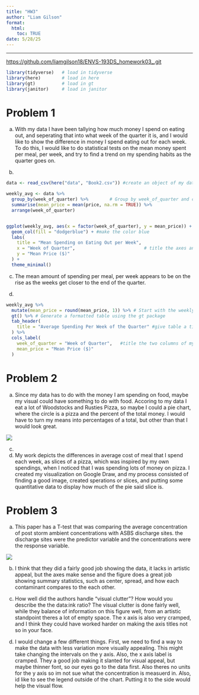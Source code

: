 ```yaml
---
title: "HW3"
author: "Liam Gilson"
format:
  html:
    toc: TRUE
date: 5/28/25
---
```


------------------------------------------------------------------------

<https://github.com/liamgilson18/ENVS-193DS_homework03_.git>

```r
library(tidyverse)   # load in tidyverse
library(here)        # load in here
library(gt)          # load in gt
library(janitor)     # load in janitor

```

# Problem 1

a.  With my data I have been tallying how much money I spend on eating out, and seperating that into what week of the quarter it is, and I would like to show the difference in money I spend eating out for each week. To do this, I would like to do statistical tests on the mean money spent per meal, per week, and try to find a trend on my spending habits as the quarter goes on.

b.  

```r

data <- read_csv(here("data", "Book2.csv")) #create an object of my data

weekly_avg <- data %>%
  group_by(week_of_quarter) %>%        # Group by week_of_quarter and compute mean price
  summarise(mean_price = mean(price, na.rm = TRUE)) %>%
  arrange(week_of_quarter)


ggplot(weekly_avg, aes(x = factor(week_of_quarter), y = mean_price)) +  # Plot: Mean price per week of the quarter
  geom_col(fill = "dodgerblue") + #make the color blue
  labs(
    title = "Mean Spending on Eating Out per Week",
    x = "Week of Quarter",                          # title the axes and visual
    y = "Mean Price ($)"
  ) +
  theme_minimal()
```

c.  The mean amount of spending per meal, per week appears to be on the rise as the weeks get closer to the end of the quarter.

d.  

```r
weekly_avg %>% 
  mutate(mean_price = round(mean_price, 1)) %>% # Start with the weekly_avg data frame
  gt() %>% # Generate a formatted table using the gt package
  tab_header(
    title = "Average Spending Per Week of the Quarter" #give table a title
  ) %>%
  cols_label(
    week_of_quarter = "Week of Quarter",   #title the two columns of my table
    mean_price = "Mean Price ($)"
  )
```

# Problem 2

a.  Since my data has to do with the money I am spending on food, maybe my visual could have something to do with food. Accoring to my data I eat a lot of Woodstocks and Rusties Pizza, so maybe I could a pie chart, where the circle is a pizza and the percent of the total money. I would have to turn my means into percentages of a total, but other than that I would look great.

![](InitialSketch.png)

c.  

d.  My work depicts the differences in average cost of meal that I spend each week, as slices of a pizza, which was inspired by my own spendings, when I noticed that I was spending lots of money on pizza. I created my visualization on Google Draw, and my process consisted of finding a good image, created sperations or slices, and putting some quantitative data to display how much of the pie said slice is.

# Problem 3

a.  This paper has a T-test that was comparing the average concentration of post storm ambient concentrations with ASBS discharge sites. the discharge sites were the predictor variable and the concentrations were the response variable.

![](3rdImage.png)

b.  I think that they did a fairly good job showing the data, it lacks in artistic appeal, but the axes make sense and the figure does a great job showing summary statistics, such as center, spread, and how each contaminant compares to the each other.

c.  How well did the authors handle “visual clutter”? How would you describe the the data:ink ratio? The visual clutter is done fairly well, while they balance of information on this figure well, from an artistic standpoint theres a lot of empty space. The x axis is also very cramped, and I think they could have worked harder on making the axis titles not so in your face.

d.  I would change a few different things. First, we need to find a way to make the data with less variation more visually appealing. This might take changing the intervals on the y axis. Also, the x axis label is cramped. They a good job making it slanted for visual appeal, but maybe thinner font, so our eyes go to the data first. Also theres no units for the y axis so im not sue what the concentration is measuerd in. Also, id like to see the legend outside of the chart. Putting it to the side would help the visual flow.
